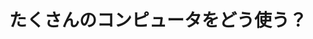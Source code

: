 ﻿---
title: "たくさんのコンピュータをどう使う？"
category: "情報理工学院"
vol: 27
interviewee: "柴山 悦哉 "
url: ""
tags: ["システム","コンピュータ","ソフトウェア","分散"]
pdf: "27-4.pdf"
career: ""
preface: "柴山では並列分散的に動作するソフトウェアについて研究している。本記事では分散システムと並列オブジェクト指向を紹介している。"
---
